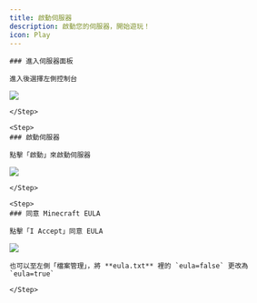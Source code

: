 ```yaml
---
title: 啟動伺服器
description: 啟動您的伺服器，開始遊玩！
icon: Play
---
```



<Steps>
	<Step>
  
	### 進入伺服器面板
    
    進入後選擇左側控制台

![](/images/quick-start/start-server/panel.png)

    </Step>

    <Step>
    ### 啟動伺服器

    點擊「啟動」來啟動伺服器

![](/images/quick-start/start-server/console.png)

    </Step>

    <Step>
    ### 同意 Minecraft EULA

    點擊「I Accept」同意 EULA

![](/images/quick-start/start-server/eula.png)

    也可以至左側「檔案管理」，將 **eula.txt** 裡的 `eula=false` 更改為 `eula=true`

    </Step>


</Steps>
